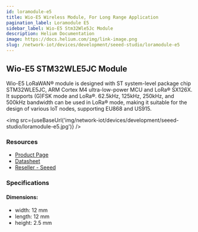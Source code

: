 ```yaml
---
id: loramodule-e5
title: Wio-E5 Wireless Module, For Long Range Application
pagination_label: Loramodule E5
sidebar_label: Wio-E5 Stm32Wle5Jc Module
description: Helium Documentation
image: https://docs.helium.com/img/link-image.png
slug: /network-iot/devices/development/seeed-studio/loramodule-e5
---
```



<LegacyContentBanner />

## Wio-E5 STM32WLE5JC Module

Wio-E5 LoRaWAN® module is designed with ST system-level package chip STM32WLE5JC, ARM Cortex M4
ultra-low-power MCU and LoRa® SX126X. It supports (G)FSK mode and LoRa®. 62.5kHz, 125kHz, 250kHz,
and 500kHz bandwidth can be used in LoRa® mode, making it suitable for the design of various IoT
nodes, supporting EU868 and US915.

<img src={useBaseUrl('img/network-iot/devices/development/seeed-studio/loramodule-e5.jpg')} />

### Resources

- [Product Page](https://www.seeedstudio.com/LoRa-E5-Wireless-Module-p-4745.html)
- [Datasheet](https://files.seeedstudio.com/products/317990687/res/LoRa-E5%20module%20datasheet_V1.0.pdf)
- [Reseller - Seeed](https://www.seeedstudio.com/LoRa-E5-Wireless-Module-p-4745.html)

### Specifications

#### Dimensions:

- width: 12 mm
- length: 12 mm
- height: 2.5 mm
